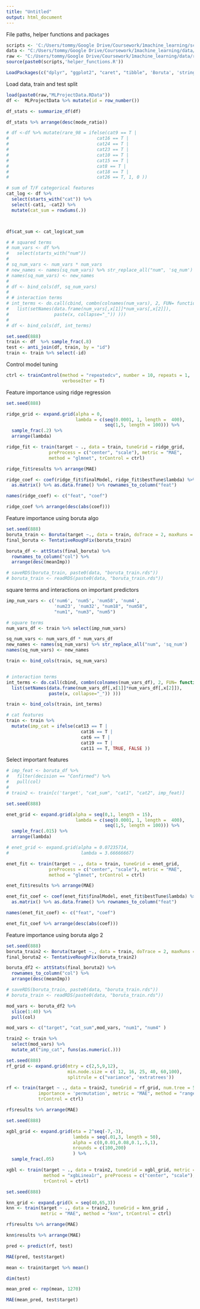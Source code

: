 ```yaml
---
title: "Untitled"
output: html_document
---
```


File paths, helper functions and packages
```r
scripts <- 'C:/Users/tommy/Google Drive/Coursework/1machine_learning/scripts/'
data <- "C:/Users/tommy/Google Drive/Coursework/1machine_learning/data/"
raw <- "C:/Users/tommy/Google Drive/Coursework/1machine_learning/data/raw/"
source(paste0(scripts,'helper_functions.R'))

LoadPackages(c("dplyr", "ggplot2", "caret", "tibble", 'Boruta', 'stringr'))
```

Load data, train and test split
```r
load(paste0(raw,"MLProjectData.RData"))
df <-  MLProjectData %>% mutate(id = row_number())
```


```r
df_stats <- summarize_df(df)

df_stats %>% arrange(desc(mode_ratio))

# df <-df %>% mutate(rare_98 = ifelse(cat9 == T | 
#                                 cat16 == T |
#                                 cat24 == T |
#                                 cat23 == T |
#                                 cat10 == T |
#                                 cat15 == T |
#                                 cat8 == T |
#                                 cat18 == T |
#                                 cat26 == T, 1, 0 ))

# sum of T/F categorical features
cat_log <- df %>% 
  select(starts_with("cat")) %>% 
  select(-cat1, -cat2) %>%
  mutate(cat_sum = rowSums(.))



df$cat_sum <- cat_log$cat_sum

# # squared terms
# num_vars <- df %>% 
#   select(starts_with("num"))
# 
# sq_num_vars <- num_vars * num_vars
# new_names <- names(sq_num_vars) %>% str_replace_all("num", 'sq_num') 
# names(sq_num_vars) <- new_names
# 
# df <- bind_cols(df, sq_num_vars)
# 
# # interaction terms
# int_terms <- do.call(cbind, combn(colnames(num_vars), 2, FUN= function(x) 
#   list(setNames(data.frame(num_vars[,x[1]]*num_vars[,x[2]]), 
#                 paste(x, collapse="_")) )))
# 
# df <- bind_cols(df, int_terms)
```


```r
set.seed(888)
train <- df  %>% sample_frac(.8)
test <- anti_join(df, train, by = "id")
train <- train %>% select(-id)
```

Control model tuning
```r
ctrl <- trainControl(method = "repeatedcv", number = 10, repeats = 1,
                     verboseIter = T)
```

Feature importance using ridge regression
```r
set.seed(888)

ridge_grid <- expand.grid(alpha = 0, 
                          lambda = c(seq(0.0001, 1, length =  400),
                                     seq(1,5, length = 100))) %>%
  sample_frac(.2) %>%
  arrange(lambda)

ridge_fit <- train(target ~ ., data = train, tuneGrid = ridge_grid,
                preProcess = c("center", "scale"), metric = "MAE",
                method = "glmnet", trControl = ctrl)

ridge_fit$results %>% arrange(MAE)

ridge_coef <- coef(ridge_fit$finalModel, ridge_fit$bestTune$lambda) %>% 
  as.matrix() %>% as.data.frame() %>% rownames_to_column("feat")

names(ridge_coef) <- c("feat", "coef")

ridge_coef %>% arrange(desc(abs(coef)))
```


Feature importance using boruta algo
```r
set.seed(888)
boruta_train <- Boruta(target ~., data = train, doTrace = 2, maxRuns = 20)
final_boruta <- TentativeRoughFix(boruta_train)

boruta_df <- attStats(final_boruta) %>% 
  rownames_to_column("col") %>%
  arrange(desc(meanImp))

# saveRDS(boruta_train, paste0(data, "boruta_train.rds"))
# boruta_train <- readRDS(paste0(data, "boruta_train.rds"))
```

square terms and interactions on important predictors
```r
imp_num_vars <- c('num6', 'num5', 'num58', 'num4',
                  'num23', 'num32', "num18", "num58",
                  "num1", "num3", "num5") 

# square terms
num_vars_df <- train %>% select(imp_num_vars)

sq_num_vars <- num_vars_df * num_vars_df
new_names <- names(sq_num_vars) %>% str_replace_all("num", 'sq_num')
names(sq_num_vars) <- new_names

train <- bind_cols(train, sq_num_vars)


# interaction terms
int_terms <- do.call(cbind, combn(colnames(num_vars_df), 2, FUN= function(x)
  list(setNames(data.frame(num_vars_df[,x[1]]*num_vars_df[,x[2]]),
                paste(x, collapse="_")) )))

train <- bind_cols(train, int_terms)

# cat features
train <- train %>% 
  mutate(imp_cat = ifelse(cat13 == T | 
                            cat16 == T |
                            cat6 == T |
                            cat19 == T |
                            cat11 == T, TRUE, FALSE ))
```


Select important features
```r
# imp_feat <- boruta_df %>% 
#   filter(decision == "Confirmed") %>% 
#   pull(col)
# 
# train2 <- train[c('target', "cat_sum", "cat1", "cat2", imp_feat)]
```

```r
set.seed(888)

enet_grid <- expand.grid(alpha = seq(0,1, length = 15), 
                          lambda = c(seq(0.0001, 1, length =  400),
                                     seq(1,5, length = 100))) %>%
  sample_frac(.015) %>%
  arrange(lambda)

# enet_grid <- expand.grid(alpha = 0.07235714, 
#                           lambda = 3.66666667)

enet_fit <- train(target ~ ., data = train, tuneGrid = enet_grid,
                preProcess = c("center", "scale"), metric = "MAE",
                method = "glmnet", trControl = ctrl)

enet_fit$results %>% arrange(MAE)

enet_fit_coef <- coef(enet_fit$finalModel, enet_fit$bestTune$lambda) %>% 
  as.matrix() %>% as.data.frame() %>% rownames_to_column("feat")

names(enet_fit_coef) <- c("feat", "coef")

enet_fit_coef %>% arrange(desc(abs(coef)))
```

Feature importance using boruta algo 2
```r
set.seed(888)
boruta_train2 <- Boruta(target ~., data = train, doTrace = 2, maxRuns = 20)
final_boruta2 <- TentativeRoughFix(boruta_train2)

boruta_df2 <- attStats(final_boruta2) %>% 
  rownames_to_column("col") %>%
  arrange(desc(meanImp))

# saveRDS(boruta_train, paste0(data, "boruta_train.rds"))
# boruta_train <- readRDS(paste0(data, "boruta_train.rds"))
```


```r
mod_vars <- boruta_df2 %>%
  slice(1:40) %>% 
  pull(col)

mod_vars <- c("target", "cat_sum",mod_vars, "num1", "num4" )

train2 <- train %>% 
  select(mod_vars) %>% 
  mutate_at("imp_cat", funs(as.numeric(.)))
```






```r
set.seed(888)
rf_grid <- expand.grid(mtry = c(2,5,9,12), 
                       min.node.size = c( 12, 16, 25, 40, 60,100),
                       splitrule = c("variance", 'extratrees'))

rf <- train(target ~ ., data = train2, tuneGrid = rf_grid, num.tree = 500, 
            importance = 'permutation', metric = "MAE", method = "ranger", 
            trControl = ctrl)

rf$results %>% arrange(MAE)
```

```r
set.seed(888)

xgbl_grid <- expand.grid(eta = 2^seq(-7,-3), 
                         lambda = seq(.01,3, length = 50),
                         alpha = c(0,0.01,0.08,0.1,.5,1),
                         nrounds = c(100,200)
                         ) %>%
  sample_frac(.05)

xgbl <- train(target ~ ., data = train2, tuneGrid = xgbl_grid, metric = "MAE",
              method = "xgbLinea1r", preProcess = c("center", "scale"),
              trControl = ctrl)
```


```r
set.seed(888)

knn_grid <- expand.grid(k = seq(40,65,3))
knn <- train(target ~ ., data = train2, tuneGrid = knn_grid ,
             metric = "MAE", method = "knn", trControl = ctrl)
```


```r
rf$results %>% arrange(MAE) 

knn$results %>% arrange(MAE) 
```

```r
pred <- predict(rf, test)

MAE(pred, test$target)
```

```r
mean <- train$target %>% mean()

dim(test)

mean_pred <- rep(mean, 1270)

MAE(mean_pred, test$target)
```


